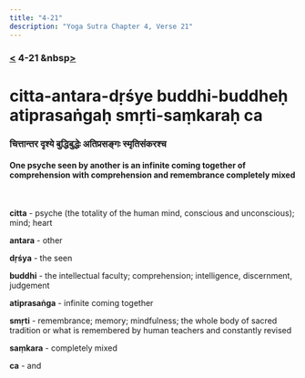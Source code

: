 ```yaml
---
title: "4-21"
description: "Yoga Sutra Chapter 4, Verse 21"
---
```


### [<](/Chapter-4/4-20) 4-21 &nbsp[>](/Chapter-4/4-22/)

# citta-antara-dṛśye buddhi-buddheḥ atiprasaṅgaḥ smṛti-saṃkaraḥ ca

### चित्तान्तर दृश्ये बुद्धिबुद्धेः अतिप्रसङ्गः स्मृतिसंकरश्च

#### One psyche seen by another is an infinite coming together of comprehension with comprehension and remembrance completely mixed

<br />

**citta** - psyche (the totality of the human mind, conscious and unconscious); mind; heart

**antara** - other

**dṛśya** - the seen

**buddhi** - the intellectual faculty; comprehension; intelligence, discernment, judgement

**atiprasaṅga** - infinite coming together

**smṛti** - remembrance; memory; mindfulness; the whole body of sacred tradition or what is remembered by human teachers and constantly revised

**saṃkara** - completely mixed

**ca** - and

<br />
